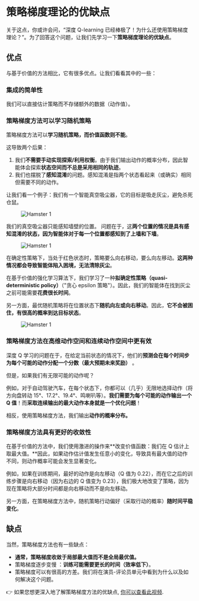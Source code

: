 # 策略梯度理论的优缺点

关于这点，你或许会问，“深度 Q-learning 已经棒极了！为什么还使用策略梯度理论？”。为了回答这个问题，让我们先学习一下**策略梯度理论的优缺点**。

## 优点

与基于价值的方法相比，它有很多优点。让我们看看其中的一些：

### 集成的简单性

我们可以直接估计策略而不存储额外的数据（动作值）。

### 策略梯度方法可以学习随机策略

策略梯度方法可以**学习随机策略，而价值函数则不能**。

这导致两个后果：

1. 我们**不需要手动实现探索/利用权衡**。由于我们输出动作的概率分布，因此智能体会探索**状态空间而不总是采用相同的轨迹**。
2. 我们也摆脱了**感知混淆**的问题。感知混淆是指两个状态看起来（或确实）相同但需要不同的动作。

让我们看一个例子：我们有一个智能真空吸尘器，它的目标是吸走灰尘，避免杀死仓鼠。

<figure class="image table text-center m-0 w-full">
  <img src="https://huggingface.co/datasets/huggingface-deep-rl-course/course-images/resolve/main/en/unit6/hamster1.jpg" alt="Hamster 1"/>
</figure>

我们的真空吸尘器只能感知墙壁的位置。
问题在于，这**两个位置的情况是具有感知混淆的状态，因为智能体对于每一个位置都感知到了上墙和下墙**。

<figure class="image table text-center m-0 w-full">
  <img src="https://huggingface.co/datasets/huggingface-deep-rl-course/course-images/resolve/main/en/unit6/hamster2.jpg" alt="Hamster 1"/>
</figure>

在确定性策略下，当处于红色状态时，策略要么向右移动，要么向左移动。**这两种情况都会导致智能体陷入困境，无法清除灰尘**。

在基于价值的强化学习算法下，我们学习了一种**拟确定性策略（quasi-deterministic policy）**（"贪心 epsilon 策略"）。因此，我们的智能体在找到灰尘之前可能需要**花费很长时间**。

另一方面，最优随机策略将在位置状态下**随机向左或向右移动**。因此，**它不会被困住，有很高的概率到达目标状态**。

<figure class="image table text-center m-0 w-full">
  <img src="https://huggingface.co/datasets/huggingface-deep-rl-course/course-images/resolve/main/en/unit6/hamster3.jpg" alt="Hamster 1"/>
</figure>

### 策略梯度方法在高维动作空间和连续动作空间中更有效

深度 Q 学习的问题在于，在给定当前状态的情况下，他们的**预测会在每个时间步为每个可能的动作分配一个分数（最大预期未来奖励）** 。

但是，如果我们有无限可能的动作呢？

例如，对于自动驾驶汽车，在每个状态下，你都可以（几乎）无限地选择动作（将方向盘转动 15°、17.2°、19.4°、鸣喇叭等）。**我们需要为每个可能的动作输出一个 Q 值**！而**采取连续输出的最大动作本身就是一个优化问题**！

相反，使用策略梯度方法，我们输出**动作的概率分布。**

### 策略梯度方法具有更好的收敛性

在基于价值的方法中，我们使用激进的操作来**改变价值函数：我们在 Q 估计上取最大值。**因此，如果动作估计值发生任意小的变化，导致具有最大值的动作不同，则动作概率可能会发生显著变化。

例如，如果在训练期间，最好的动作是向左移动（Q 值为 0.22），而在它之后的训练步骤是向右移动（因为右边的 Q 值变为 0.23），我们极大地改变了策略，因为现在策略将大部分时间都是向右移动而不是向左移动。

另一方面，在策略梯度方法中，随机策略行动偏好（采取行动的概率）**随时间平稳变化**。

## 缺点

当然，策略梯度方法也有一些缺点：

- **通常，策略梯度收敛于局部最大值而不是全局最优值。**
- 策略梯度逐步变慢 ：**训练可能需要更长的时间（效率低下）**。
- 策略梯度可以有很高的方差。我们将在演员-评论员单元中看到为什么以及如何解决这个问题。

👉 如果您想更深入地了解策略梯度方法的优缺点, [你可以查看此视频](https://youtu.be/y3oqOjHilio).
